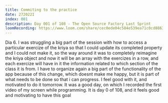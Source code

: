 ```yaml
---
title: Commiting to the practice
date: 272022I
index: 001
description: Day 001 of 108 - The Open Source Factory Last Sprint
loomRecording: https://www.loom.com/share/cec0ede04c584e539ea71c0cd8863296
---
```


Dia 6. I was struggling a big part of the session with how to access a particular exercize of the kriya so that I could update its completed property and I could not make it, so the way around it was to completely reimagine the kriya object and now it will be an array with the exercizes in a row, and each exercize will have in it the information related to which section of the class it is from. I have to organize again a big part of the functionality of the app because of this change, which doesnt make me happy, but it is part of what needs to be done so that i can progress. I feel good with it, and motivated to do it tomorrow. It was a good day, on which I recorded the first video of my screen while programming. It is day 0 of 108, and it feels good and motivating to have this goal
